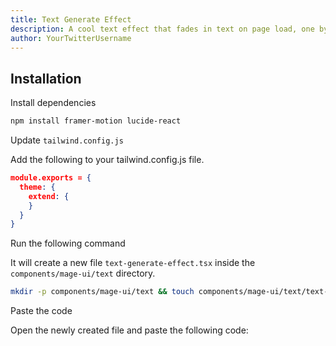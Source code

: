 ```yaml
---
title: Text Generate Effect
description: A cool text effect that fades in text on page load, one by one.
author: YourTwitterUsername
---
```


<ComponentPreview name="text-text-generate-effect--docs" />

## Installation

<Steps>
<Step>Install dependencies</Step>

```bash
npm install framer-motion lucide-react
```

<Step>Update `tailwind.config.js`</Step>

Add the following to your tailwind.config.js file.

```json
module.exports = {
  theme: {
    extend: {
    }
  }
}
```

<Step>Run the following command</Step>

It will create a new file `text-generate-effect.tsx` inside the `components/mage-ui/text` directory.

```bash 
mkdir -p components/mage-ui/text && touch components/mage-ui/text/text-generate-effect.tsx
```

<Step>Paste the code</Step> 

Open the newly created file and paste the following code:

```jsx file=<rootDir>/mage-ui/text/text-generate-effect.tsx

```
</Steps>


